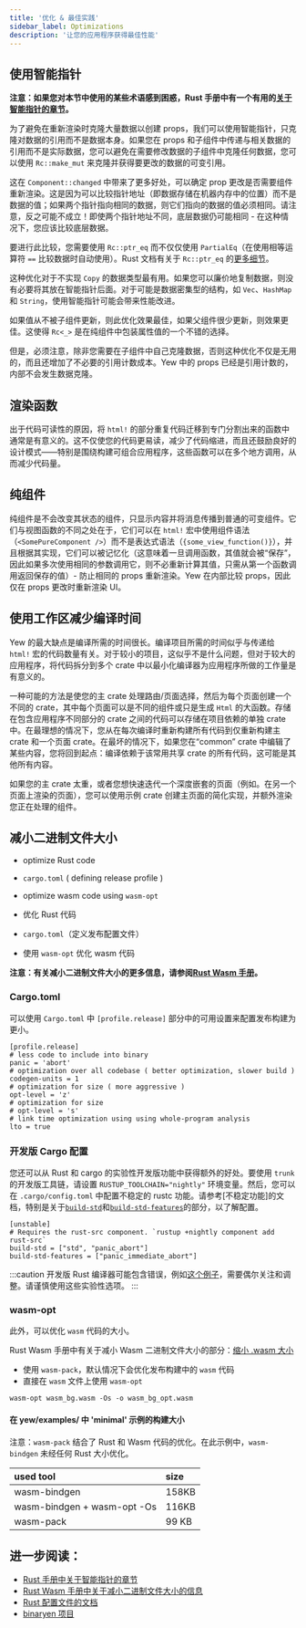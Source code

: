 ```yaml
---
title: '优化 & 最佳实践'
sidebar_label: Optimizations
description: '让您的应用程序获得最佳性能'
---
```


## 使用智能指针

**注意：如果您对本节中使用的某些术语感到困惑，Rust 手册中有一个有用的[关于智能指针的章节](https://doc.rust-lang.org/book/ch15-00-smart-pointers.html)。**

为了避免在重新渲染时克隆大量数据以创建 props，我们可以使用智能指针，只克隆对数据的引用而不是数据本身。如果您在 props 和子组件中传递与相关数据的引用而不是实际数据，您可以避免在需要修改数据的子组件中克隆任何数据，您可以使用 `Rc::make_mut` 来克隆并获得要更改的数据的可变引用。

这在 `Component::changed` 中带来了更多好处，可以确定 prop 更改是否需要组件重新渲染。这是因为可以比较指针地址（即数据存储在机器内存中的位置）而不是数据的值；如果两个指针指向相同的数据，则它们指向的数据的值必须相同。请注意，反之可能不成立！即使两个指针地址不同，底层数据仍可能相同 - 在这种情况下，您应该比较底层数据。

要进行此比较，您需要使用 `Rc::ptr_eq` 而不仅仅使用 `PartialEq`（在使用相等运算符 `==` 比较数据时自动使用）。Rust 文档有关于 `Rc::ptr_eq` 的[更多细节](https://doc.rust-lang.org/stable/std/rc/struct.Rc.html#method.ptr_eq)。

这种优化对于不实现 `Copy` 的数据类型最有用。如果您可以廉价地复制数据，则没有必要将其放在智能指针后面。对于可能是数据密集型的结构，如 `Vec`、`HashMap` 和 `String`，使用智能指针可能会带来性能改进。

如果值从不被子组件更新，则此优化效果最佳，如果父组件很少更新，则效果更佳。这使得 `Rc<_>` 是在纯组件中包装属性值的一个不错的选择。

但是，必须注意，除非您需要在子组件中自己克隆数据，否则这种优化不仅是无用的，而且还增加了不必要的引用计数成本。Yew 中的 props 已经是引用计数的，内部不会发生数据克隆。

## 渲染函数

出于代码可读性的原因，将 `html!` 的部分重复代码迁移到专门分割出来的函数中通常是有意义的。这不仅使您的代码更易读，减少了代码缩进，而且还鼓励良好的设计模式——特别是围绕构建可组合应用程序，这些函数可以在多个地方调用，从而减少代码量。

## 纯组件

纯组件是不会改变其状态的组件，只显示内容并将消息传播到普通的可变组件。它们与视图函数的不同之处在于，它们可以在 `html!` 宏中使用组件语法（`<SomePureComponent />`）而不是表达式语法（`{some_view_function()}`），并且根据其实现，它们可以被记忆化（这意味着一旦调用函数，其值就会被“保存”，因此如果多次使用相同的参数调用它，则不必重新计算其值，只需从第一个函数调用返回保存的值）- 防止相同的 props 重新渲染。Yew 在内部比较 props，因此仅在 props 更改时重新渲染 UI。

## 使用工作区减少编译时间

Yew 的最大缺点是编译所需的时间很长。编译项目所需的时间似乎与传递给 `html!` 宏的代码数量有关。对于较小的项目，这似乎不是什么问题，但对于较大的应用程序，将代码拆分到多个 crate 中以最小化编译器为应用程序所做的工作量是有意义的。

一种可能的方法是使您的主 crate 处理路由/页面选择，然后为每个页面创建一个不同的 crate，其中每个页面可以是不同的组件或只是生成 `Html` 的大函数。存储在包含应用程序不同部分的 crate 之间的代码可以存储在项目依赖的单独 crate 中。在最理想的情况下，您从在每次编译时重新构建所有代码到仅重新构建主 crate 和一个页面 crate。在最坏的情况下，如果您在“common” crate 中编辑了某些内容，您将回到起点：编译依赖于该常用共享 crate 的所有代码，这可能是其他所有内容。

如果您的主 crate 太重，或者您想快速迭代一个深度嵌套的页面（例如。在另一个页面上渲染的页面），您可以使用示例 crate 创建主页面的简化实现，并额外渲染您正在处理的组件。

## 减小二进制文件大小

-   optimize Rust code
-   `cargo.toml` \( defining release profile \)
-   optimize wasm code using `wasm-opt`

-   优化 Rust 代码
-   `cargo.toml`（定义发布配置文件）
-   使用 `wasm-opt` 优化 wasm 代码

**注意：有关减小二进制文件大小的更多信息，请参阅[Rust Wasm 手册](https://rustwasm.github.io/book/reference/code-size.html#optimizing-builds-for-code-size)。**

### Cargo.toml

可以使用 `Cargo.toml` 中 `[profile.release]` 部分中的可用设置来配置发布构建为更小。

```toml, title=Cargo.toml
[profile.release]
# less code to include into binary
panic = 'abort'
# optimization over all codebase ( better optimization, slower build )
codegen-units = 1
# optimization for size ( more aggressive )
opt-level = 'z'
# optimization for size
# opt-level = 's'
# link time optimization using using whole-program analysis
lto = true
```

### 开发版 Cargo 配置

您还可以从 Rust 和 cargo 的实验性开发版功能中获得额外的好处。要使用 `trunk` 的开发版工具链，请设置 `RUSTUP_TOOLCHAIN="nightly"` 环境变量。然后，您可以在 `.cargo/config.toml` 中配置不稳定的 rustc 功能。请参考[不稳定功能]的文档，特别是关于[`build-std`]和[`build-std-features`]的部分，以了解配置。

```toml, title=".cargo/config.toml"
[unstable]
# Requires the rust-src component. `rustup +nightly component add rust-src`
build-std = ["std", "panic_abort"]
build-std-features = ["panic_immediate_abort"]
```

[unstable features]: https://doc.rust-lang.org/cargo/reference/unstable.html
[`build-std`]: https://doc.rust-lang.org/cargo/reference/unstable.html#build-std
[`build-std-features`]: https://doc.rust-lang.org/cargo/reference/unstable.html#build-std-features

:::caution
开发版 Rust 编译器可能包含错误，例如[这个例子](https://github.com/yewstack/yew/issues/2696)，需要偶尔关注和调整。请谨慎使用这些实验性选项。
:::

### wasm-opt

此外，可以优化 `wasm` 代码的大小。

Rust Wasm 手册中有关于减小 Wasm 二进制文件大小的部分：[缩小 .wasm 大小](https://rustwasm.github.io/book/game-of-life/code-size.html)

-   使用 `wasm-pack`，默认情况下会优化发布构建中的 `wasm` 代码
-   直接在 `wasm` 文件上使用 `wasm-opt`

```text
wasm-opt wasm_bg.wasm -Os -o wasm_bg_opt.wasm
```

#### 在 yew/examples/ 中 'minimal' 示例的构建大小

注意：`wasm-pack` 结合了 Rust 和 Wasm 代码的优化。在此示例中，`wasm-bindgen` 未经任何 Rust 大小优化。

| used tool                   | size  |
| :-------------------------- | :---- |
| wasm-bindgen                | 158KB |
| wasm-bindgen + wasm-opt -Os | 116KB |
| wasm-pack                   | 99 KB |

## 进一步阅读：

-   [Rust 手册中关于智能指针的章节](https://doc.rust-lang.org/book/ch15-00-smart-pointers.html)
-   [Rust Wasm 手册中关于减小二进制文件大小的信息](https://rustwasm.github.io/book/reference/code-size.html#optimizing-builds-for-code-size)
-   [Rust 配置文件的文档](https://doc.rust-lang.org/cargo/reference/profiles.html)
-   [binaryen 项目](https://github.com/WebAssembly/binaryen)